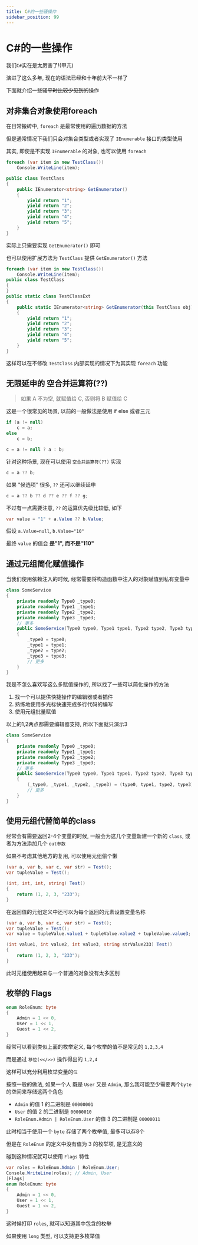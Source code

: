 ```yaml
---
title: C#的一些骚操作
sidebar_position: 99
---
```

# C#的一些操作

我们`C#`实在是太厉害了!(甲亢)

演进了这么多年, 现在的语法已经和十年前大不一样了

下面就介绍一些骚~~平时比较少见到的~~操作

## 对非集合对象使用foreach

在日常搬砖中, `foreach` 是最常使用的遍历数据的方法

但是通常情况下我们只会对集合类型或者实现了 `IEnumerable` 接口的类型使用

其实, 即使是不实现 `IEnumerable` 的对象, 也可以使用 `foreach`

```csharp
foreach (var item in new TestClass())
    Console.WriteLine(item);

public class TestClass
{
    public IEnumerator<string> GetEnumerator()
    {
        yield return "1";
        yield return "2";
        yield return "3";
        yield return "4";
        yield return "5";
    }
}
```

实际上只需要实现 `GetEnumerator()` 即可

也可以使用扩展方法为 `TestClass` 提供 `GetEnumerator()` 方法


```csharp
foreach (var item in new TestClass())
    Console.WriteLine(item);
public class TestClass
{
}
public static class TestClassExt
{
    public static IEnumerator<string> GetEnumerator(this TestClass obj)
    {
        yield return "1";
        yield return "2";
        yield return "3";
        yield return "4";
        yield return "5";
    }
}
```

这样可以在不修改 `TestClass` 内部实现的情况下为其实现 `foreach` 功能

## 无限延申的 空合并运算符(??)

> 如果 A 不为空, 就赋值给 C, 否则将 B 赋值给 C

这是一个很常见的场景, 以前的一般做法是使用 if else 或者三元

```csharp
if (a != null)
    c = a;
else
    c = b;

c = a != null ? a : b;
```

针对这种场景, 现在可以使用 `空合并运算符(??)` 实现

```csharp
c = a ?? b;
```

如果 "候选项" 很多, `??` 还可以继续延申

```csharp
c = a ?? b ?? d ?? e ?? f ?? g;
```

不过有一点需要注意, `??` 的运算优先级比较低, 如下

```csharp
var value = "1" + a.Value ?? b.Value;
```

假设 `a.Value=null`, `b.Value="10"`

最终 `value` 的值会 **是"1", 而不是"110"**

## 通过元组简化赋值操作

当我们使用依赖注入的时候, 经常需要将构造函数中注入的对象赋值到私有变量中

```csharp
class SomeService
{
    private readonly Type0 _type0;
    private readonly Type1 _type1;
    private readonly Type2 _type2;
    private readonly Type3 _type3;
    // 更多
    public SomeService(Type0 type0, Type1 type1, Type2 type2, Type3 type3)
    {
        _type0 = type0;
        _type1 = type1;
        _type2 = type2;
        _type3 = type3;
        // 更多
    }
}
```

我是不怎么喜欢写这么多赋值操作的, 所以找了一些可以简化操作的方法

1. 找一个可以提供快捷操作的编辑器或者插件
2. 熟练地使用多光标快速完成多行代码的编写
3. 使用元组批量赋值

以上的1,2两点都需要编辑器支持, 所以下面就只演示3

```csharp
class SomeService
{
    private readonly Type0 _type0;
    private readonly Type1 _type1;
    private readonly Type2 _type2;
    private readonly Type3 _type3;
    // 更多
    public SomeService(Type0 type0, Type1 type1, Type2 type2, Type3 type3)
    {
        (_type0, _type1, _type2, _type3) = (type0, type1, type2, type3);
        // 更多
    }
}
```

## 使用元组代替简单的class

经常会有需要返回2-4个变量的时候, 一般会为这几个变量新建一个新的 `class`, 或者为方法添加几个 `out参数`

如果不考虑其他地方的复用, 可以使用元组偷个懒

```csharp
(var a, var b, var c, var str) = Test();
var tupleValue = Test();

(int, int, int, string) Test()
{
    return (1, 2, 3, "233");
}
```

在返回值的元组定义中还可以为每个返回的元素设置变量名称

```csharp
(var a, var b, var c, var str) = Test();
var tupleValue = Test();
var value = tupleValue.value1 + tupleValue.value2 + tupleValue.value3;

(int value1, int value2, int value3, string strValue233) Test()
{
    return (1, 2, 3, "233");
}
```

此时元组使用起来与一个普通的对象没有太多区别

## 枚举的 Flags

```csharp
enum RoleEnum: byte
{
    Admin = 1 << 0,
    User = 1 << 1,
    Guest = 1 << 2,
}
```

经常可以看到类似上面的枚举定义, 每个枚举的值不是常见的 `1,2,3,4`

而是通过 `移位(<</>>)` 操作得出的 `1,2,4`

这样可以充分利用枚举变量的`位`

按照一般的做法, 如果一个人 既是 `User` 又是 `Admin`, 那么我可能至少需要两个`byte`的空间来存储这两个角色

* `Admin` 的值 1 的二进制是 `00000001`
* `User` 的值 2 的二进制是 `00000010`
* `RoleEnum.Admin | RoleEnum.User` 的值 3 的二进制是 `00000011`

此时相当于使用一个 `byte` 存储了两个枚举值, 最多可以存8个

但是在 `RoleEnum` 的定义中没有值为 3 的枚举项, 是无意义的

碰到这种情况就可以使用 `Flags` 特性

```csharp
var roles = RoleEnum.Admin | RoleEnum.User;
Console.WriteLine(roles); // Admin, User
[Flags]
enum RoleEnum: byte
{
    Admin = 1 << 0,
    User = 1 << 1,
    Guest = 1 << 2,
}
```

这时候打印 `roles`, 就可以知道其中包含的枚举

如果使用 `long` 类型, 可以支持更多枚举值


